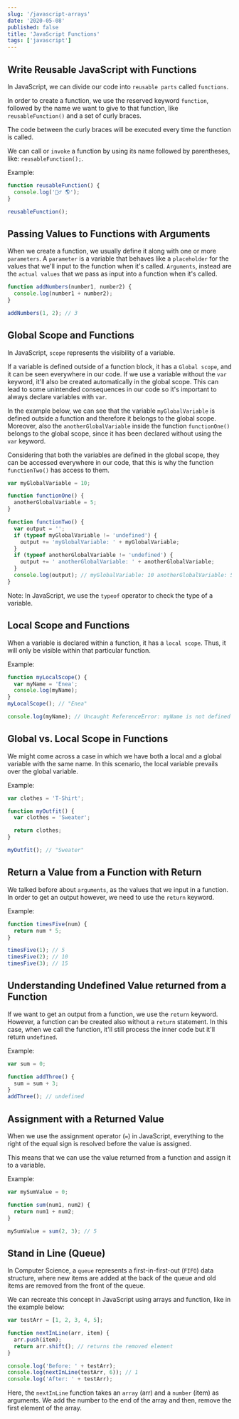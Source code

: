 ```yaml
---
slug: '/javascript-arrays'
date: '2020-05-08'
published: false
title: 'JavaScript Functions'
tags: ['javascript']
---
```


## Write Reusable JavaScript with Functions

In JavaScript, we can divide our code into `reusable parts` called `functions`.

In order to create a function, we use the reserved keyword `function`, followed by the name we want to give to that function, like `reusableFunction()` and a set of curly braces.

The code between the curly braces will be executed every time the function is called.

We can call or `invoke` a function by using its name followed by parentheses, like: `reusableFunction();`.

Example:

```js
function reusableFunction() {
  console.log('🙋‍♂️ 🌎');
}

reusableFunction();
```

## Passing Values to Functions with Arguments

When we create a function, we usually define it along with one or more `parameters`.
A `parameter` is a variable that behaves like a `placeholder` for the values that we'll input to the function when it's called.
`Arguments`, instead are the `actual values` that we pass as input into a function when it's called.

```js
function addNumbers(number1, number2) {
  console.log(number1 + number2);
}

addNumbers(1, 2); // 3
```

## Global Scope and Functions

In JavaScript, `scope` represents the visibility of a variable.

If a variable is defined outside of a function block, it has a `Global scope`, and it can be seen everywhere in our code.
If we use a variable without the `var` keyword, it'll also be created automatically in the global scope. This can lead to some unintended consequences in our code so it's important to always declare variables with `var`.

In the example below, we can see that the variable `myGlobalVariable` is defined outside a function and therefore it belongs to the global scope.
Moreover, also the `anotherGlobalVariable` inside the function `functionOne()` belongs to the global scope, since it has been declared without using the `var` keyword.

Considering that both the variables are defined in the global scope, they can be accessed everywhere in our code, that this is why the function `functionTwo()` has access to them.

```js
var myGlobalVariable = 10;

function functionOne() {
  anotherGlobalVariable = 5;
}

function functionTwo() {
  var output = '';
  if (typeof myGlobalVariable != 'undefined') {
    output += 'myGlobalVariable: ' + myGlobalVariable;
  }
  if (typeof anotherGlobalVariable != 'undefined') {
    output += ' anotherGlobalVariable: ' + anotherGlobalVariable;
  }
  console.log(output); // myGlobalVariable: 10 anotherGlobalVariable: 5
}
```

Note: In JavaScript, we use the `typeof` operator to check the type of a variable.

## Local Scope and Functions

When a variable is declared within a function, it has a `local scope`. Thus, it will only be visible within that particular function.

Example:

```js
function myLocalScope() {
  var myName = 'Enea';
  console.log(myName);
}
myLocalScope(); // "Enea"

console.log(myName); // Uncaught ReferenceError: myName is not defined
```

## Global vs. Local Scope in Functions

We might come across a case in which we have both a local and a global variable with the same name. In this scenario, the local variable prevails over the global variable.

Example:

```js
var clothes = 'T-Shirt';

function myOutfit() {
  var clothes = 'Sweater';

  return clothes;
}

myOutfit(); // "Sweater"
```

## Return a Value from a Function with Return

We talked before about `arguments`, as the values that we input in a function.
In order to get an output however, we need to use the `return` keyword.

Example:

```js
function timesFive(num) {
  return num * 5;
}

timesFive(1); // 5
timesFive(2); // 10
timesFive(3); // 15
```

## Understanding Undefined Value returned from a Function

If we want to get an output from a function, we use the `return` keyword.
However, a function can be created also without a `return` statement. In this case, when we call the function, it'll still process the inner code but it'll return `undefined`.

Example:

```js
var sum = 0;

function addThree() {
  sum = sum + 3;
}
addThree(); // undefined
```

## Assignment with a Returned Value

When we use the assignment operator (`=`) in JavaScript, everything to the right of the equal sign is resolved before the value is assigned.

This means that we can use the value returned from a function and assign it to a variable.

Example:

```js
var mySumValue = 0;

function sum(num1, num2) {
  return num1 + num2;
}

mySumValue = sum(2, 3); // 5
```

## Stand in Line (Queue)

In Computer Science, a `queue` represents a first-in-first-out (`FIFO`) data structure, where new items are added at the back of the queue and old items are removed from the front of the queue.

We can recreate this concept in JavaScript using arrays and function, like in the example below:

```js
var testArr = [1, 2, 3, 4, 5];

function nextInLine(arr, item) {
  arr.push(item);
  return arr.shift(); // returns the removed element
}

console.log('Before: ' + testArr);
console.log(nextInLine(testArr, 6)); // 1
console.log('After: ' + testArr);
```

Here, the `nextInLine` function takes an `array` (arr) and a `number` (item) as arguments.
We add the number to the end of the array and then, remove the first element of the array.
